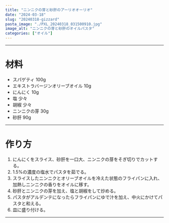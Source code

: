 ```yaml
---
title: "ニンニクの芽と砂肝のアーリオオーリオ"
date: "2024-03-18"
slug: "20240318-gizzard"
pasta_image: "./PXL_20240318_031500910.jpg"
image_alt: "ニンニクの芽と砂肝のオイルパスタ"
categories: ["オイル"]
---
```


---

# 材料

- スパゲティ 100g
- エキストラバージンオリーブオイル 10g
- にんにく 10g
- 塩 少々
- 胡椒 少々
- ニンニクの芽 30g
- 砂肝 90g

---

# 作り方

1. にんにくをスライス、砂肝を一口大、ニンニクの芽をそぎ切りでカットする。
2. 1.5%の濃度の塩水でパスタを茹でる。
3. スライスしたニンニクとオリーブオイルを冷えた状態のフライパンに入れ、加熱しニンニクの香りをオイルに移す。
4. 砂肝とニンニクの芽を加え、塩と胡椒をして炒める。
5. パスタがアルデンテになったらフライパンにゆで汁を加え、中火にかけてパスタと和える。
6. 皿に盛り付ける。

---
